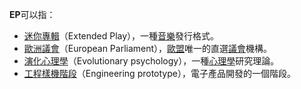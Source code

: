 '''EP'''可以指：
* [[迷你專輯|迷你專輯]]（Extended Play），一種[[音樂|音樂]]發行格式。
* [[歐洲議會|歐洲議會]]（European Parliament），[[歐盟|歐盟]]唯一的直選[[議會|議會]]機構。
* [[演化心理學|演化心理學]]（Evolutionary psychology），一種[[心理學|心理學]]研究理論。
* [[工程樣機階段|工程樣機階段]]（Engineering prototype），電子產品開發的一個階段。

{{消歧义|Cat=二字拉丁字母缩写消歧义}}